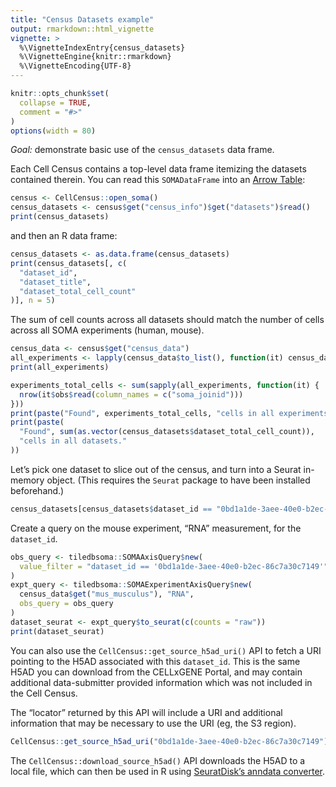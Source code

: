 ```yaml
---
title: "Census Datasets example"
output: rmarkdown::html_vignette
vignette: >
  %\VignetteIndexEntry{census_datasets}
  %\VignetteEngine{knitr::rmarkdown}
  %\VignetteEncoding{UTF-8}
---
```


```r
knitr::opts_chunk$set(
  collapse = TRUE,
  comment = "#>"
)
options(width = 80)
```

<!--
THIS VIGNETTE IS BASED ON:
https://github.com/chanzuckerberg/cell-census/blob/main/api/python/notebooks/api_demo/census_datasets.ipynb
-->

*Goal:* demonstrate basic use of the `census_datasets` data frame.

Each Cell Census contains a top-level data frame itemizing the datasets contained therein. You can read this `SOMADataFrame` into an [Arrow Table](https://arrow.apache.org/docs/r/reference/Table.html):

```r
census <- CellCensus::open_soma()
census_datasets <- census$get("census_info")$get("datasets")$read()
print(census_datasets)
```

and then an R data frame:

```r
census_datasets <- as.data.frame(census_datasets)
print(census_datasets[, c(
  "dataset_id",
  "dataset_title",
  "dataset_total_cell_count"
)], n = 5)
```

The sum of cell counts across all datasets should match the number of cells across all SOMA experiments (human, mouse).

```r
census_data <- census$get("census_data")
all_experiments <- lapply(census_data$to_list(), function(it) census_data$get(it$name))
print(all_experiments)
```

```r
experiments_total_cells <- sum(sapply(all_experiments, function(it) {
  nrow(it$obs$read(column_names = c("soma_joinid")))
}))
print(paste("Found", experiments_total_cells, "cells in all experiments."))
print(paste(
  "Found", sum(as.vector(census_datasets$dataset_total_cell_count)),
  "cells in all datasets."
))
```

Let's pick one dataset to slice out of the census, and turn into a Seurat in-memory object. (This requires the `Seurat` package to have been installed beforehand.)

```r
census_datasets[census_datasets$dataset_id == "0bd1a1de-3aee-40e0-b2ec-86c7a30c7149", ]
```

Create a query on the mouse experiment, "RNA" measurement, for the `dataset_id`.

```r
obs_query <- tiledbsoma::SOMAAxisQuery$new(
  value_filter = "dataset_id == '0bd1a1de-3aee-40e0-b2ec-86c7a30c7149'"
)
expt_query <- tiledbsoma::SOMAExperimentAxisQuery$new(
  census_data$get("mus_musculus"), "RNA",
  obs_query = obs_query
)
dataset_seurat <- expt_query$to_seurat(c(counts = "raw"))
print(dataset_seurat)
```

You can also use the `CellCensus::get_source_h5ad_uri()` API to fetch a URI pointing to the H5AD associated with this `dataset_id`. This is the same H5AD you can download from the CELLxGENE Portal, and may contain additional data-submitter provided information which was not included in the Cell Census.

The "locator" returned by this API will include a URI and additional information that may be necessary to use the URI (eg, the S3 region).

```r
CellCensus::get_source_h5ad_uri("0bd1a1de-3aee-40e0-b2ec-86c7a30c7149")
```

The `CellCensus::download_source_h5ad()` API downloads the H5AD to a local file, which can then be used in R using [SeuratDisk's anndata converter](https://mojaveazure.github.io/seurat-disk/articles/convert-anndata.html).
